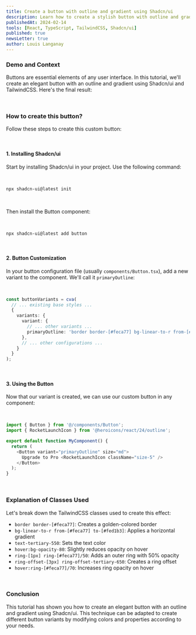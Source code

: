 ```yaml
---
title: Create a button with outline and gradient using Shadcn/ui
description: Learn how to create a stylish button with outline and gradient using Shadcn/ui and TailwindCSS
publishedAt: 2024-02-14
tools: [React, TypeScript, TailwindCSS, Shadcn/ui]
published: true
newsLetter: true
author: Louis Langanay
---
```


### Demo and Context

Buttons are essential elements of any user interface. In this tutorial, we'll create an elegant button with an outline and gradient using Shadcn/ui and TailwindCSS. Here's the final result:

&nbsp;

<ComponentPreview name="button-outline" />

### How to create this button?

Follow these steps to create this custom button:

&nbsp;

#### 1. Installing Shadcn/ui

Start by installing Shadcn/ui in your project. Use the following command:

&nbsp;

```bash
npx shadcn-ui@latest init
```

&nbsp;

Then install the Button component:

&nbsp;

```bash
npx shadcn-ui@latest add button
```

&nbsp;

#### 2. Button Customization

In your button configuration file (usually `components/Button.tsx`), add a new variant to the component. We'll call it `primaryOutline`:

&nbsp;

```typescript
const buttonVariants = cva(
  // ... existing base styles ...
  {
    variants: {
      variant: {
        // ... other variants ...
        primaryOutline: 'border border-[#feca77] bg-linear-to-r from-[#feca77] to-[#fed1b3] text-tertiary-550 hover:bg-opacity-80 ring-[1px] ring-[#feca77]/50 ring-offset-[3px] ring-offset-tertiary-650 hover:ring-[#feca77]/70'
      },
      // ... other configurations ...
    }
  }
);
```

&nbsp;

#### 3. Using the Button

Now that our variant is created, we can use our custom button in any component:

&nbsp;

```typescript
import { Button } from '@/components/Button';
import { RocketLaunchIcon } from '@heroicons/react/24/outline';

export default function MyComponent() {
  return (
    <Button variant="primaryOutline" size="md">
      Upgrade to Pro <RocketLaunchIcon className="size-5" />
    </Button>
  );
}
```

&nbsp;

### Explanation of Classes Used

Let's break down the TailwindCSS classes used to create this effect:

- `border border-[#feca77]`: Creates a golden-colored border
- `bg-linear-to-r from-[#feca77] to-[#fed1b3]`: Applies a horizontal gradient
- `text-tertiary-550`: Sets the text color
- `hover:bg-opacity-80`: Slightly reduces opacity on hover
- `ring-[1px] ring-[#feca77]/50`: Adds an outer ring with 50% opacity
- `ring-offset-[3px] ring-offset-tertiary-650`: Creates a ring offset
- `hover:ring-[#feca77]/70`: Increases ring opacity on hover

&nbsp;

### Conclusion

This tutorial has shown you how to create an elegant button with an outline and gradient using Shadcn/ui. This technique can be adapted to create different button variants by modifying colors and properties according to your needs.
